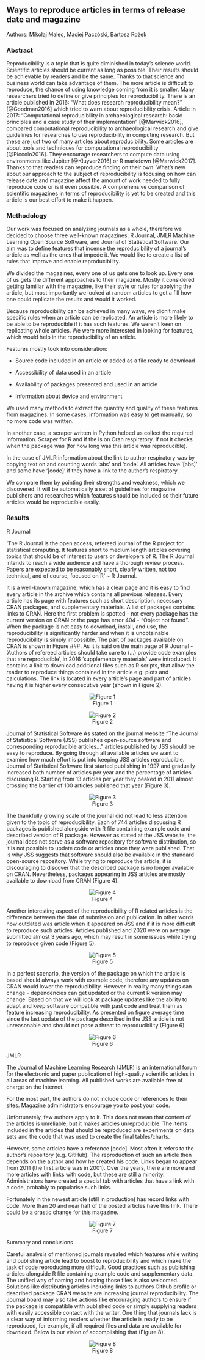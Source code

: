## Ways to reproduce articles in terms of release date and magazine

Authors: Mikołaj Malec, Maciej Paczóski, Bartosz Rożek

### Abstract

Reproducibility is a topic that is quite diminished in today's science world. Scientific articles should be current as long as possible. Their results should be achievable by readers and be the same. Thanks to that science and business world can take advantage of them. The more article is difficult to reproduce, the chance of using knowledge coming from it is smaller. Many researchers tried to define or give principles for reproducibility. There is an article published in 2016: "What does research reproducibility mean?" [@Goodman2016] which tried to warn about reproducibility crisis. Article in 2017: "Computational reproducibility in archaeological research: basic principles and a case study of their implementation" [@Marwick2016], compared computational reproducibility to archaeological research and give guidelines for researches to use reproducibility in computing research. But these are just two of many articles about reproducibility. Some articles are about tools and techniques for computational reproducibility [@Piccolo2016]. They encourage researchers to compute data using environments like Jupiter [@Kluyver2016] or R markdown [@Marwick2017]. Thanks to that readers can reproduce finding on their own. What’s new about our approach to the subject of reproducibility is focusing on how can release date and magazine affect the amount of work needed to fully reproduce code or is it even possible. A comprehensive comparison of scientific magazines in terms of reproducibility is yet to be created and this article is our best effort to make it happen.

### Methodology

Our work was focused on analyzing journals as a whole, therefore we decided to choose three well-known magazines: R Journal, JMLR Machine Learning Open Source Software, and Journal of Statistical Software. Our aim was to define features that incense the reproducibility of a journal's article as well as the ones that impede it. We would like to create a list of rules that improve and enable reproducibility.

We divided the magazines, every one of us gets one to look up. Every one of us gets the different approaches to their magazine. Mostly it considered getting familiar with the magazine, like their style or rules for applying the article, but most importantly we looked at random articles to get a fill how one could replicate the results and would it worked.

Because reproducibility can be achieved in many ways, we didn't make specific rules when an article can be replicated. An article is more likely to be able to be reproducible if it has such features. We weren't keen on replicating whole articles. We were more interested in looking for features, which would help in the reproducibility of an article.

Features mostly took into consideration:

* Source code included in an article or added as a file ready to download

* Accessibility of data used in an article

* Availability of packages presented and used in an article

* Information about device and environment

We used many methods to extract the quantity and quality of these features from magazines. In some cases, information was easy to get manually, so no more code was written.

In another case, a scraper written in Python helped us collect the required information. Scraper for R and if the is on Cran respiratory. If not it checks when the package was (for how long was this article was reproducible).

In the case of JMLR information about the link to author respiratory was by copying text on and counting words 'abs' and 'code'. All articles have '[abs]' and some have '[code]' if they have a link to the author's respiratory.

We compare them by pointing their strengths and weakness, which we discovered. It will be automatically a set of guidelines for magazine publishers and researches which features should be included so their future articles would be reproducible easily.

### Results

R Journal

'The R Journal is the open access, refereed journal of the R project for statistical computing. It features short to medium length articles covering topics that should be of interest to users or developers of R.
The R Journal intends to reach a wide audience and have a thorough review process. Papers are expected to be reasonably short, clearly written, not too technical, and of course, focused on R' ~ R Journal.

It is a well-known magazine, which has a clear page and it is easy to find every article in the archive which contains all previous releases. Every article has its page with features such as short description, necessary CRAN packages, and supplementary materials. A list of packages contains links to CRAN. Here the first problem is spotted - not every package has the current version on CRAN or the page has error 404 - "Object not found". When the package is not easy to download, install, and use, the reproducibility is significantly harder and when it is unobtainable reproducibility is simply impossible. The part of packages available on CRAN is shown in Figure ###.  As it is said on the main page of R Journal - 'Authors of refereed articles should take care to (...) provide code examples that are reproducible', in 2016 'supplementary materials' were introduced. It contains a link to download additional files such as R scripts, that allow the reader to reproduce things contained in the article e.g. plots and calculations. The link is located in every article's page and part of articles having it is higher every consecutive year  (shown in Figure 2).

<center>
![Figure 1](1-4-img/fig1.png)

![Figure 2](1-4-img/fig2.png)
  
</center>


Journal of Statistical Software
As stated on the journal website “The Journal of Statistical Software (JSS) publishes open-source software and corresponding reproducible articles…” articles published by JSS should be easy to reproduce. By going through all available articles we want to examine how much effort is put into keeping JSS articles reproducible.
Journal of Statistical Software first started publishing in 1997 and gradually increased both number of articles per year and the percentage of articles discussing R. Starting from 13 articles per year they peaked in 2011 almost crossing the barrier of 100 articles published that year (Figure 3). 

<center>
![Figure 3](1-4-img/fig3.png)

</center>


The thankfully growing scale of the journal did not lead to less attention given to the topic of reproducibility. Each of 744 articles discussing R packages is published alongside with R file containing example code and described version of R package. However as stated at the JSS website, the journal does not serve as a software repository for software distribution, so it is not possible to update code or articles once they were published. That is why JSS suggests that software should also be available in the standard open-source repository. While trying to reproduce the article, it is discouraging to discover that the described package is no longer available on CRAN. Nevertheless, packages appearing in JSS articles are mostly available to download from CRAN (Figure 4).

<center>
![Figure 4](1-4-img/fig4.png)

</center>


Another interesting aspect of the reproducibility of R related articles is the difference between the date of submission and publication. In other words how outdated was article when it appeared on JSS and if it is more difficult to reproduce such articles. Articles published and 2020 were on average submitted almost 3 years ago, which may result in some issues while trying to reproduce given code (Figure 5). 

<center>
![Figure 5](1-4-img/fig5.png)

</center>


In a perfect scenario, the version of the package on which the article is based should always work with example code, therefore any updates on CRAN would lower the reproducibility. However in reality many things can change - dependencies can get updated or the current R version may change. Based on that we will look at package updates like the ability to adapt and keep software compatible with past code and treat them as feature increasing reproducibility. As presented on figure average time since the last update of the package described in the JSS article is not unreasonable and should not pose a threat to reproducibility  (Figure 6).

<center>
![Figure 6](1-4-img/fig6.png)

</center>


JMLR

The Journal of Machine Learning Research (JMLR) is an international forum for the electronic and paper publication of high-quality scientific articles in all areas of machine learning. All published works are available free of charge on the Internet.

For the most part, the authors do not include code or references to their sites. Magazine administrators encourage you to post your code.

Unfortunately, few authors apply to it. This does not mean that content of the articles is unreliable, but it makes articles unreproducible. The items included in the articles that should be reproduced are experiments on data sets and the code that was used to create the final tables/charts.

However, some articles have a reference [code]. Most often it refers to the author's repository (e.g. GitHub). The reproduction of such an article then depends on the author and how he created his code. Links began to appear from 2011 (the first article was in 2001). Over the years, there are more and more articles with links with code, but these are still a minority. Administrators have created a special tab with articles that have a link with a code, probably to popularise such links.

Fortunately in the newest article (still in production) has record links with code. More than 20 and near half of the posted articles have this link. There could be a drastic change for this magazine.

<center>
![Figure 7](1-4-img/fig7.png)

</center>

Summary and conclusions

Careful analysis of mentioned journals revealed which features while writing and publishing article lead to boost to reproducibility and which make the task of code reproducing more difficult. Good practices such as publishing articles alongside R file containing example code and supplementary data. The unified way of naming and hosting those files is also welcomed. Solutions like distributing articles including links to authors Github profile or described package CRAN website are increasing journal reproducibility. The Journal board may also take actions like encouraging authors to ensure if the package is compatible with published code or simply supplying readers with easily accessible contact with the writer. One thing that journals lack is a clear way of informing readers whether the article is ready to be reproduced, for example, if all required files and data are available for download. Below is our vision of accomplishing that  (Figure 8). 

<center>
![Figure 8](1-4-img/fig8.png)

</center>

  
